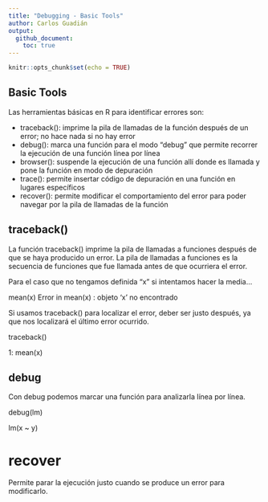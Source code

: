 ```yaml
---
title: "Debugging - Basic Tools"
author: Carlos Guadián
output: 
  github_document:
    toc: true
---
```


```r
knitr::opts_chunk$set(echo = TRUE)
```

## Basic Tools
Las herramientas básicas en R para identificar errores son:

- traceback(): imprime la pila de llamadas de la función después de un error; no hace nada si no hay error
- debug(): marca una función para el modo "debug" que permite recorrer la ejecución de una función línea por línea
- browser(): suspende la ejecución de una función allí donde es llamada y pone la función en modo de depuración
- trace(): permite insertar código de depuración en una función en lugares específicos
- recover(): permite modificar el comportamiento del error para poder navegar por la pila de llamadas de la función

## traceback()
La función traceback() imprime la pila de llamadas a funciones después de que se haya producido un error. La pila de llamadas a funciones es la secuencia de funciones que fue llamada antes de que ocurriera el error.

Para el caso que no tengamos definida "x" si intentamos hacer la media...

mean(x)
Error in mean(x) : objeto 'x' no encontrado

Si usamos traceback() para localizar el error, deber ser justo después, ya que nos localizará el último error ocurrido.

traceback()

1: mean(x)

## debug
Con debug podemos marcar una función para analizarla línea por línea.

debug(lm)

lm(x ~ y)

# recover
Permite parar la ejecución justo cuando se produce un error para modificarlo.

